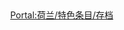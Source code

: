 {{Portal:荷兰/特色条目/2}}
<br>
<div style="padding-right:10px;" align=right> [[Portal:荷兰/特色条目/存档|Portal:荷兰/特色条目/存档]] </div>
